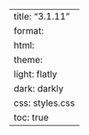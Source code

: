 ---
title: "3.1.11"
format:
    html:
        theme:
            light: flatly
            dark: darkly
        css: styles.css
        toc: true
---